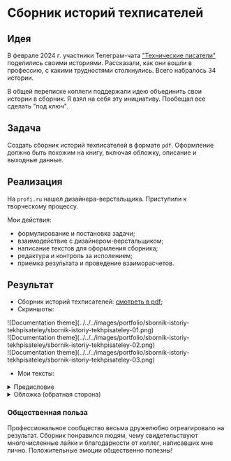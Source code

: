 # Сборник историй техписателей

## Идея

В феврале 2024 г. участники Телеграм-чата ["Технические писатели"](https://t.me/technicalwriters) поделились своими историями. Рассказали, как они вошли в профессию, с какими трудностями столкнулись. Всего набралось 34 истории.

В общей переписке коллеги поддержали идею объединить свои истории в сборник. Я взял на себя эту инициативу. Пообещал все сделать "под ключ".

## Задача

Создать сборник историй техписателей в формате `pdf`. Оформление должно быть похожим на книгу, включая обложку, описание и выходные данные. 

## Реализация

На `profi.ru` нашел дизайнера-верстальщика. Приступили к творческому процессу.  

Мои действия:
- формулирование и постановка задачи;
- взаимодействие с дизайнером-верстальщиком;
- написание текстов для оформления сборника;
- редактура и контроль за исполением;
- приемка результата и проведение взаиморасчетов.

## Результат

- Сборник историй техписателей: [смотреть в pdf](https://drive.google.com/file/d/1GzAso9jzsB1LJcJe6JAudysKtQkNdEOg/view?usp=share_link);
- Скриншоты:

<div style={{display: "flex", justifyContent: "space-between", gap: "5px", margin: "20px auto"}}>
	<div style={{border: "1px solid grey", borderRadius: "10px", overflow: "hidden"}}>![Documentation theme](../../../images/portfolio/sbornik-istoriy-tekhpisateley/sbornik-istoriy-tekhpisateley-01.png)</div>
	<div style={{border: "1px solid grey", borderRadius: "10px", overflow: "hidden"}}>![Documentation theme](../../../images/portfolio/sbornik-istoriy-tekhpisateley/sbornik-istoriy-tekhpisateley-02.png)</div>
	<div style={{border: "1px solid grey", borderRadius: "10px", overflow: "hidden"}}>![Documentation theme](../../../images/portfolio/sbornik-istoriy-tekhpisateley/sbornik-istoriy-tekhpisateley-03.png)</div>
</div>

- Мои тексты:

<details>
  <summary> Предисловие </summary>
	<br />
	Друзья! Коллеги!

	В феврале 2024 года многие из вас поделились своими историями о том, как они вошли в профессию технического писа
	теля. Как встали на этот общественно полезный, но тернистый путь. Это было потрясающе интересно и полезно!

	Совместно с редакторами нашего любимого Telegram-чата «Технические писатели» мы поддержали общую инициативу, собрав все истории в едином месте, в формате цифровой книги.

	Стиль изложения, орфографию и пунктуацию мы преднамеренно не правили, оставили «как есть». Без редактуры.

	Думаем, это верный подход. Он позволяет сохранить эмоциональную окраску, живость и уникальность каждой публикации. Считаем, это важным.

	Данная цифровая книга – это наш первый подобный опыт.

	Надеемся, что результат окажется полезным как для начинающих в нашей профессии, так и для мастеров технического слова.

	Будем рады, если эта книга займет свое достойное место в вашей электронной библиотеке.
</details>

<details>
  <summary> Обложка (обратная сторона) </summary>
	<br />
	Telegram-чат "Технические писатели" формирует профессиональное сообщество с 2017 года. Он объединяет и поддерживает тысячи людей, которым интересна эта профессия, которые всеми силами стремятся вывести	техническую документацию по цифровым продуктам на качественно новый уровень, помогают пользователям и	разработчикам сделать этот мир более совершенным и технологичным.

	Профессия технического писателя своими корнями уходит в советское время, когда была сформирована обширная база нормативной документации и стандартов.

	Но, именно в настоящее время она стремительно перерождается и становится все более востребованной.

	Сегодня технический писатель – это прежде всего	специалист в сфере информационных технологий,
	эксперт, лидер команды или редактор, который не	только виртуозно владеет словом, но и глубоко разбирается в предметной области, в программных продуктах, аппаратно-программных комплексах, автоматизированных системах. Это человек, владеющий современными	инструментами и обладающий поистине энциклопедическими знаниями.

	На страницах данной книги собраны живые истории	людей, которые кратко рассказывают о своем профессиональном пути, о том как они вошли в эту непростую, но	крайне занимательную профессию.

	Пообщаться с авторами историй, а также с другими нашими коллегами может любой желающий. Пожалуйста,	присоединяйтесь к нашему сообществу в Telegram-чате	"Технические писатели". Будем вам рады.
</details>

### Общественная польза

Профессиональное сообщество весьма дружелюбно отреагировало на результат. Сборник понравился людям, чему свидетельствуют многочисленные лайки и благодарности от коллег, написавших мне лично. Положительные эмоции общественно полезны!


